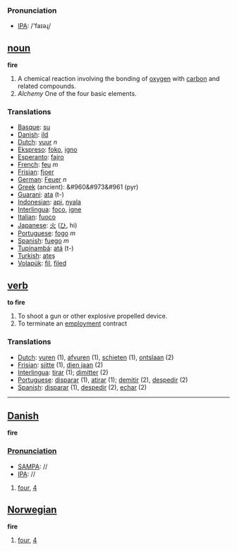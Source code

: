 === Pronunciation ===
*[[w:IPA|IPA]]: /'faɪəɻ/

== [[noun]] ==

'''fire'''

#A chemical reaction involving the bonding of [[oxygen]] with [[carbon]] and related compounds.
#''Alchemy'' One of the four basic elements.

=== Translations ===
*[[Basque]]: [[su]]
*[[Danish]]: [[ild]]
*[[Dutch]]: [[vuur]] ''n''
*[[Ekspreso]]: [[foko]], [[igno]]
*[[Esperanto]]: [[fajro]]
*[[French]]: [[feu]] ''m''
*[[Frisian]]: [[fjoer]]
*[[German]]: [[Feuer]] ''n''
*[[Greek]] (ancient): &#960&#973&#961 (pyr)
*[[Guarani]]: [[ata]] (t-)
*[[Indonesian]]: [[api]], [[nyala]]
*[[Interlingua]]: [[foco]], [[igne]]
*[[Italian]]: [[fuoco]] 
*[[Japanese]]: [[火]] ([[ひ]], hi)
*[[Portuguese]]: [[fogo]] ''m''
*[[Spanish]]: [[fuego]] ''m''
*[[Tupinambá]]: [[atá]] (t-)
*[[Turkish]]: [[ateş]]
*[[Volapük]]: [[fil]], [[filed]]

== [[verb]] ==

'''to fire'''

#To shoot a gun or other explosive propelled device.
#To terminate an [[employment]] contract

=== Translations ===
*[[Dutch]]: [[vuren]] (1), [[afvuren]] (1), [[schieten]] (1), [[ontslaan]] (2)
*[[Frisian]]: [[sjitte]] (1), [[dien jaan]] (2)
*[[Interlingua]]: [[tirar]] (1); [[dimitter]] (2)
*[[Portuguese]]: [[disparar]] (1), [[atirar]] (1); [[demitir]] (2), [[despedir]] (2)
*[[Spanish]]: [[disparar]] (1), [[despedir]] (2), [[echar]] (2)

----

==[[Danish]]==

'''fire'''

===[[Pronunciation]]===
*[[w:SAMPA|SAMPA]]: //
*[[w:IPA|IPA]]: //

#[[four]], [[4]]

==[[Norwegian]]==

'''fire'''

#[[four]], [[4]]